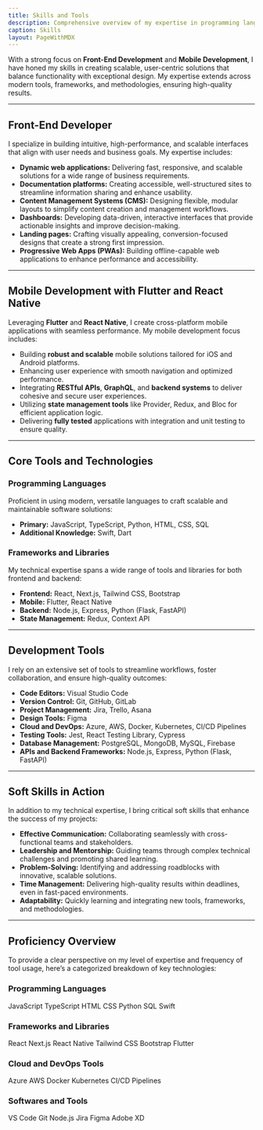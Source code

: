 ```yaml
---
title: Skills and Tools
description: Comprehensive overview of my expertise in programming languages, frameworks, and tools.
caption: Skills
layout: PageWithMDX
---
```



With a strong focus on **Front-End Development** and **Mobile Development**, I have honed my skills in creating scalable, user-centric solutions that balance functionality with exceptional design. My expertise extends across modern tools, frameworks, and methodologies, ensuring high-quality results.

---

## Front-End Developer

I specialize in building intuitive, high-performance, and scalable interfaces that align with user needs and business goals. My expertise includes:

- **Dynamic web applications:** Delivering fast, responsive, and scalable solutions for a wide range of business requirements.  
- **Documentation platforms:** Creating accessible, well-structured sites to streamline information sharing and enhance usability.  
- **Content Management Systems (CMS):** Designing flexible, modular layouts to simplify content creation and management workflows.  
- **Dashboards:** Developing data-driven, interactive interfaces that provide actionable insights and improve decision-making.  
- **Landing pages:** Crafting visually appealing, conversion-focused designs that create a strong first impression.  
- **Progressive Web Apps (PWAs):** Building offline-capable web applications to enhance performance and accessibility.

---

## Mobile Development with Flutter and React Native

Leveraging **Flutter** and **React Native**, I create cross-platform mobile applications with seamless performance. My mobile development focus includes:

- Building **robust and scalable** mobile solutions tailored for iOS and Android platforms.  
- Enhancing user experience with smooth navigation and optimized performance.  
- Integrating **RESTful APIs**, **GraphQL**, and **backend systems** to deliver cohesive and secure user experiences.  
- Utilizing **state management tools** like Provider, Redux, and Bloc for efficient application logic.  
- Delivering **fully tested** applications with integration and unit testing to ensure quality.

---

## Core Tools and Technologies

### Programming Languages

Proficient in using modern, versatile languages to craft scalable and maintainable software solutions:

- **Primary:** JavaScript, TypeScript, Python, HTML, CSS, SQL  
- **Additional Knowledge:** Swift, Dart  

### Frameworks and Libraries

My technical expertise spans a wide range of tools and libraries for both frontend and backend:

- **Frontend:** React, Next.js, Tailwind CSS, Bootstrap  
- **Mobile:** Flutter, React Native  
- **Backend:** Node.js, Express, Python (Flask, FastAPI)  
- **State Management:** Redux, Context API  

---

## Development Tools

I rely on an extensive set of tools to streamline workflows, foster collaboration, and ensure high-quality outcomes:

- **Code Editors:** Visual Studio Code  
- **Version Control:** Git, GitHub, GitLab  
- **Project Management:** Jira, Trello, Asana  
- **Design Tools:** Figma  
- **Cloud and DevOps:** Azure, AWS, Docker, Kubernetes, CI/CD Pipelines  
- **Testing Tools:** Jest, React Testing Library, Cypress  
- **Database Management:** PostgreSQL, MongoDB, MySQL, Firebase  
- **APIs and Backend Frameworks:** Node.js, Express, Python (Flask, FastAPI)

---

## Soft Skills in Action

In addition to my technical expertise, I bring critical soft skills that enhance the success of my projects:

- **Effective Communication:** Collaborating seamlessly with cross-functional teams and stakeholders.  
- **Leadership and Mentorship:** Guiding teams through complex technical challenges and promoting shared learning.  
- **Problem-Solving:** Identifying and addressing roadblocks with innovative, scalable solutions.  
- **Time Management:** Delivering high-quality results within deadlines, even in fast-paced environments.  
- **Adaptability:** Quickly learning and integrating new tools, frameworks, and methodologies.

---

## Proficiency Overview

To provide a clear perspective on my level of expertise and frequency of tool usage, here’s a categorized breakdown of key technologies:

### Programming Languages

<VStack spacing={12}>
  <HStack spacing={8}>
    <Label indicator={90}>JavaScript</Label>
    <Label indicator={90}>TypeScript</Label>
    <Label indicator={100}>HTML</Label>
    <Label indicator={100}>CSS</Label>
  </HStack>
  <HStack spacing={8}>
    <Label indicator={30}>Python</Label>
    <Label indicator={30}>SQL</Label>
    <Label indicator={30}>Swift</Label>
  </HStack>
</VStack>

### **Frameworks and Libraries**

<VStack spacing={12}>
  <HStack spacing={8}>
    <Label indicator={90}>React</Label>
    <Label indicator={85}>Next.js</Label>
    <Label indicator={50}>React Native</Label>
    <Label indicator={80}>Tailwind CSS</Label>
  </HStack>
  <HStack spacing={8}>
    <Label indicator={70}>Bootstrap</Label>
    <Label indicator={60}>Flutter</Label>
  </HStack>
</VStack>

### **Cloud and DevOps Tools**

<VStack spacing={12}>
  <HStack spacing={8}>
    <Label indicator={25}>Azure</Label>
    <Label indicator={25}>AWS</Label>
    <Label indicator={25}>Docker</Label>
    <Label indicator={25}>Kubernetes</Label>
  </HStack>
  <HStack spacing={8}>
    <Label indicator={25}>CI/CD Pipelines</Label>
  </HStack>
</VStack>

### **Softwares and Tools**

<VStack spacing={12}>
  <HStack spacing={8}>
    <Label indicator={100}>VS Code</Label>
    <Label indicator={100}>Git</Label>
    <Label indicator={85}>Node.js</Label>
    <Label indicator={80}>Jira</Label>
  </HStack>
  <HStack spacing={8}>
    <Label indicator={50}>Figma</Label>
    <Label indicator={50}>Adobe XD</Label>
  </HStack>
</VStack>
